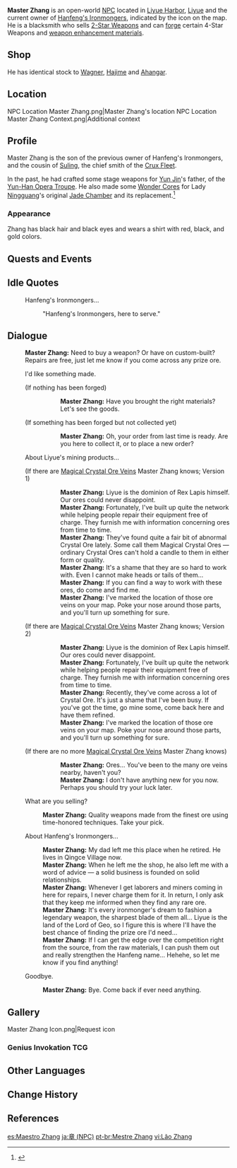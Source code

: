 {{Character Infobox
|name             = Master Zhang
|region           = Liyue
|location         = Liyue
|image            = NPC Master Zhang.png
|affiliation      = Hanfeng's Ironmongers
|title            = Blacksmith, Hanfeng's Ironmongers
|type             = Open-World NPC
|father           = Hanfeng, "Cold Blade"
|relative         = Suling
|relativeNote     = cousin
}}
'''Master Zhang''' is an open-world [[NPC]] located in [[Liyue Harbor]], [[Liyue]] and the current owner of [[Hanfeng's Ironmongers]], indicated by the {{DIcon|Forging}} icon on the map. He is a blacksmith who sells [[:Category:2-Star Weapons|2-Star Weapons]] and can [[Forging|forge]] certain 4-Star Weapons and [[Weapon Enhancement Materials|weapon enhancement materials]].

==Shop==
He has identical stock to [[Wagner]], [[Hajime]] and [[Ahangar]].
{{Shop/Header|note=Refreshes|total=1|vendor=Master Zhang}}
{{Shop|Silver Sword|600|1|note=Daily|total=1}}
{{Shop|Old Merc's Pal|600|1|note=Daily|total=1}}
{{Shop|Iron Point|600|1|note=Daily|total=1}}
{{Shop|Pocket Grimoire|600|1|note=Daily|total=1}}
{{Shop|Seasoned Hunter's Bow|600|1|note=Daily|total=1}}
{{Shop/Footer|note=&#32;|total=3,000}}

==Location==
<gallery>
NPC Location Master Zhang.png|Master Zhang's location
NPC Location Master Zhang Context.png|Additional context
</gallery>

==Profile==
<!-- detailed story/lore information goes here -->
Master Zhang is the son of {{LL|Hanfeng, "Cold Blade"|,}} the previous owner of Hanfeng's Ironmongers, and the cousin of [[Suling]], the chief smith of the [[Crux Fleet]].

In the past, he had crafted some stage weapons for [[Yun Jin]]'s father, of the [[Yun-Han Opera Troupe]]. He also made some [[Wonder Core]]s for Lady [[Ningguang]]'s original [[Jade Chamber]] and its replacement.<ref>{{Ref/Quest|Bygones Times Like Dust Passing}}</ref>

===Appearance===
Zhang has black hair and black eyes and wears a shirt with red, black, and gold colors.

==Quests and Events==
{{Quests and Events}}

==Idle Quotes==
{{Dialogue Start}}
: {{DIcon|Idle}} Hanfeng's Ironmongers...
:: {{A|VO Master Zhang 01.ogg}} "Hanfeng's Ironmongers, here to serve."
{{Dialogue End}}

==Dialogue==
{{Dialogue Start}}
:'''Master Zhang:''' Need to buy a weapon? Or have on custom-built? Repairs are free, just let me know if you come across any prize ore.
:{{DIcon|Forging}} I'd like something made.
:;(If nothing has been forged)
:::'''Master Zhang:''' Have you brought the right materials? Let's see the goods.
:;(If something has been forged but not collected yet)
:::'''Master Zhang:''' Oh, your order from last time is ready. Are you here to collect it, or to place a new order?
:{{DIcon|!}} About Liyue's mining products...
:;(If there are [[Magical Crystal Chunk|Magical Crystal Ore Veins]] Master Zhang knows; Version 1)
:::'''Master Zhang:''' Liyue is the dominion of Rex Lapis himself. Our ores could never disappoint.
:::'''Master Zhang:''' Fortunately, I've built up quite the network while helping people repair their equipment free of charge. They furnish me with information concerning ores from time to time.
:::'''Master Zhang:''' They've found quite a fair bit of abnormal Crystal Ore lately. Some call them Magical Crystal Ores &mdash; ordinary Crystal Ores can't hold a candle to them in either form or quality.
:::'''Master Zhang:''' It's a shame that they are so hard to work with. Even I cannot make heads or tails of them...
:::'''Master Zhang:''' If you can find a way to work with these ores, do come and find me.
:::'''Master Zhang:''' I've marked the location of those ore veins on your map. Poke your nose around those parts, and you'll turn up something for sure.
::;([[Rich Ore Reserve]]s marked on the map)
:;(If there are [[Magical Crystal Chunk|Magical Crystal Ore Veins]] Master Zhang knows; Version 2)
:::'''Master Zhang:''' Liyue is the dominion of Rex Lapis himself. Our ores could never disappoint.
:::'''Master Zhang:''' Fortunately, I've built up quite the network while helping people repair their equipment free of charge. They furnish me with information concerning ores from time to time.
:::'''Master Zhang:''' Recently, they've come across a lot of Crystal Ore. It's just a shame that I've been busy. If you've got the time, go mine some, come back here and have them refined.
:::'''Master Zhang:''' I've marked the location of those ore veins on your map. Poke your nose around those parts, and you'll turn up something for sure.
::;([[Rich Ore Reserve]]s marked on the map)
:;(If there are no more [[Magical Crystal Chunk|Magical Crystal Ore Veins]] Master Zhang knows)
:::'''Master Zhang:''' Ores... You've been to the many ore veins nearby, haven't you?
:::'''Master Zhang:''' I don't have anything new for you now. Perhaps you should try your luck later.
:{{DIcon|Shop}} What are you selling?
::'''Master Zhang:''' Quality weapons made from the finest ore using time-honored techniques. Take your pick.
:{{DIcon}} About Hanfeng's Ironmongers...
::'''Master Zhang:''' My dad left me this place when he retired. He lives in Qingce Village now.
::'''Master Zhang:''' When he left me the shop, he also left me with a word of advice &mdash; a solid business is founded on solid relationships.
::'''Master Zhang:''' Whenever I get laborers and miners coming in here for repairs, I never charge them for it. In return, I only ask that they keep me informed when they find any rare ore.
::'''Master Zhang:''' It's every ironmonger's dream to fashion a legendary weapon, the sharpest blade of them all... Liyue is the land of the Lord of Geo, so I figure this is where I'll have the best chance of finding the prize ore I'd need...
::'''Master Zhang:''' If I can get the edge over the competition right from the source, from the raw materials, I can push them out and really strengthen the Hanfeng name... Hehehe, so let me know if you find anything!
:{{DIcon}} Goodbye.
::'''Master Zhang:''' Bye. Come back if ever need anything.
{{Dialogue End}}

==Gallery==
<gallery>
Master Zhang Icon.png|Request icon
</gallery>

===Genius Invokation TCG===
{{Main|Genius Invokation TCG}}
{{Genius Invokation TCG Cards by Featured Gallery}}

==Other Languages==
{{Other Languages
|default_hidden = 1
|en      = Master Zhang
|zhs     = 老章
|zhs_rm  = Lǎozhāng
|zht     = 老章
|zht_rm  = Lǎozhāng
|ja      = 章
|ja_rm   = Shou{{Assumed}}
|ko      = 장 씨
|es      = Maestro Zhang
|fr      = Maître Zhang
|ru      = Мастер Чжан
|th      = Master Zhang
|vi      = Lão Zhang
|de      = Herr Zhang
|id      = Tuan Zhang
|pt      = Mestre Zhang
|tr      = Zhang Usta
|it      = Maestro Zhang
}}

==Change History==
{{Change History|1.0}}

==References==
{{Reflist}}

[[es:Maestro Zhang]]
[[ja:章 (NPC)]]
[[pt-br:Mestre Zhang]]
[[vi:Lão Zhang]]